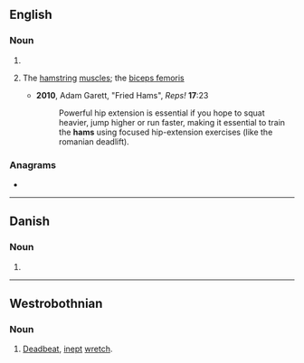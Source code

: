 {{also|Häms}}
==English==

===Noun===
{{head|en|noun plural form}}

# {{plural of|ham|lang=en}}
# {{lb|en|exercise|slang}} The [[hamstring]] [[muscle]]s; the [[biceps femoris]]
#* '''2010''', Adam Garett, "Fried Hams", ''Reps!'' '''17''':23
#*: Powerful hip extension is essential if you hope to squat heavier, jump higher or run faster, making it essential to train the '''hams''' using focused hip-extension exercises (like the romanian deadlift).

===Anagrams===
* {{anagrams|en|a=ahms|AMHS|HMAS|HSAM|MASH|MHAs|MSHA|Mahs|Mash|SAHM|Sahm|mash|sham}}

----

==Danish==

===Noun===
{{head|da|noun form|g=c}}

# {{inflection of|da|ham||indef|gen|s}}

----

==Westrobothnian==

===Noun===
{{gmq-bot-noun|m}}

# [[deadbeat|Deadbeat]], [[inept]] [[wretch]].

{{C|gmq-bot|People}}